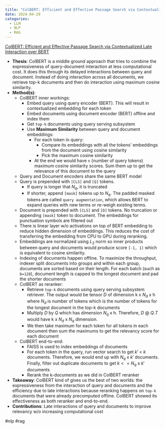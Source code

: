 ```yaml
---
title: "ColBERT: Efficient and Effective Passage Search via Contextualized Late Interaction over BERT"
date: 2024-04-29
categories:
  - LLM
  - NLP
  - RAG
---
```


[ColBERT: Efficient and Effective Passage Search via Contextualized Late Interaction over BERT](https://arxiv.org/abs/2004.12832)

- **Thesis**: ColBERT is a middle ground approach that tries to combine the 
    expressiveness of query-document interaction at less computational cost. 
    It does this through its delayed interactions between query and document. 
    Instead of doing interaction across all documents, we retrieve top-k 
    documents and then do interaction using maximum cosine similarity.
- **Method(s)**:
	- ColBERT inner workings:
		- Embed query using query encoder (BERT). This will result in contextualized embedding for each token
		- Embed documents using document encoder (BERT) offline and index them
		- Get `top-k` documents using query serving subsystem
		- Use **Maximum Similarity** between query and document embeddings:
		  - For each token in query:
			- Compare its embeddings with all the tokens' embeddings from the document using cosine similarity
			- Pick the maximum cosine similarity
		  - At the end we would have `n` (number of query tokens) maximum cosine similarity scores. 
          Sum them up to get the relevance of this document to the query
	- Query and Document encoders share the same BERT model
	- Query is prepended with `[CLS]` and `[Q]` tokens.
		- If query is longer that $N_q$, it is truncated
		- If shorter, append `[mask]` tokens up to $N_q$. The padded masked 
        tokens are called `query augmentation`, which allows BERT to 
        expand queries with new terms or re-weigh existing terms.
	- Document is prepended with `[CLS]`  and `[D]` tokens. No truncation or 
    appending `[mask]` token to document. The embeddings for punctuation 
    symbols are filtered out
	- There is linear layer w/o activations on top of BERT embedding 
    to reduce hidden dimension of embeddings. This reduces the cost 
    of transferring the embedding from CPU to GPU during reranking.
	- Embeddings are normalized using $L_2$ norm so inner products between 
    query and documents would produce score `[-1, 1]` which is equivalent to cosine similarity.
	- Indexing of documents happen offline. To maximize the throughput, indexer 
    split documents into groups and within each group, documents are sorted 
    based on their length. For each batch (such as `b=128`), document length 
    is capped to the longest document and pad the shorter documents
	- ColBERT as reranker:
		- Retrieve `top-k` documents using query serving subsystem retriever. 
        The output would be tensor $D$ of dimension k x $N_d$ x h where $N_d$ 
        is number of tokens which is the number of tokens for the longest document in the top-k documents
		- Multiply $D$ by $Q$ which has dimension $N_q$ x h. Therefore, $D\ @\ Q.T$  would have k x $N_d$ x $N_q$ dimension.
		- We then take maximum for each token for all tokens in each document 
        then sum the maximums to get the relevancy score for each document
	- ColBERT end-to-end:
		- FAISS is used to index embeddings of documents
		- For each token in the query, run vector search to get $k'$ < $k$ documents. 
        Therefore, we would end up with $N_q$ x $k'$ documents. Finally, filter out duplicate documents to get $k <= N_q$ x $k'$ documents
		- Rerank the k-documents as we did in ColBERT reranker
- **Takeaway**: ColBERT kind of gives us the best of two worlds: the expressiveness 
from the interaction of query and documents and the efficiency due to late 
interactions because reranking happens on `top-k` documents that were already 
precomputed offline. ColBERT showed its effectiveness as both reranker and end-to-end.
- **Contributions**: Late interactions of query and documents to improve relevancy w/o increasing computational cost

#nlp #rag 
